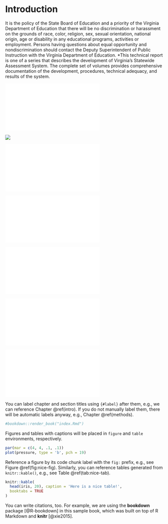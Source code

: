 # Introduction {#intro}
It is the policy of the State Board of Education and a priority of the Virginia
Department of Education that there will be no discrimination or harassment on
the grounds of race, color, religion, sex, sexual orientation, national origin,
age or disability in any educational programs, activities or employment. Persons
having questions about equal opportunity and nondiscrimination should contact
the Deputy Superintendent of Public Instruction with the Virginia Department of
Education.
*This technical report is one of a series that describes the development of
Virginia's Statewide Assessment System. The complete set of volumes provides
comprehensive documentation of the development, procedures, technical adequacy,
and results of the system.

\newpage
![](figures/peer_rev/Critical_Elements_Reference_Tables.pdf)

\newpage
![](figures/peer_rev/PeerReview1.png)

\newpage
![](figures/peer_rev/PeerReview2.pdf)

\newpage
![](figures/peer_rev/PeerReview3.pdf)

\newpage
![](figures/peer_rev/PeerReview4.pdf)

\newpage
![](figures/peer_rev/PeerReview5.pdf)

\newpage
![](figures/peer_rev/PeerReview6.pdf)


You can label chapter and section titles using `{#label}` after them, e.g., we can reference Chapter \@ref(intro). If you do not manually label them, there will be automatic labels anyway, e.g., Chapter \@ref(methods).
```r
#bookdown::render_book("index.Rmd")
```

Figures and tables with captions will be placed in `figure` and `table` environments, respectively.

```r
par(mar = c(4, 4, .1, .1))
plot(pressure, type = 'b', pch = 19)
```

Reference a figure by its code chunk label with the `fig:` prefix, e.g., see Figure \@ref(fig:nice-fig). Similarly, you can reference tables generated from `knitr::kable()`, e.g., see Table \@ref(tab:nice-tab).

```r
knitr::kable(
  head(iris, 20), caption = 'Here is a nice table!',
  booktabs = TRUE
)
```

You can write citations, too. For example, we are using the **bookdown** package [@R-bookdown] in this sample book, which was built on top of R Markdown and **knitr** [@xie2015].


